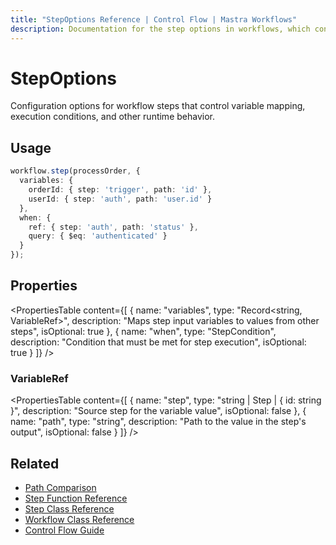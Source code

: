 ```yaml
---
title: "StepOptions Reference | Control Flow | Mastra Workflows"
description: Documentation for the step options in workflows, which control variable mapping, execution conditions, and other runtime behavior.
---
```


# StepOptions

Configuration options for workflow steps that control variable mapping, execution conditions, and other runtime behavior.

## Usage

```typescript
workflow.step(processOrder, {
  variables: {
    orderId: { step: 'trigger', path: 'id' },
    userId: { step: 'auth', path: 'user.id' }
  },
  when: {
    ref: { step: 'auth', path: 'status' },
    query: { $eq: 'authenticated' }
  }
});
```

## Properties

<PropertiesTable
  content={[
    {
      name: "variables",
      type: "Record<string, VariableRef>",
      description: "Maps step input variables to values from other steps",
      isOptional: true
    },
    {
      name: "when",
      type: "StepCondition",
      description: "Condition that must be met for step execution",
      isOptional: true
    }
  ]}
/>

### VariableRef

<PropertiesTable
  content={[
    {
      name: "step",
      type: "string | Step | { id: string }",
      description: "Source step for the variable value",
      isOptional: false
    },
    {
      name: "path",
      type: "string",
      description: "Path to the value in the step's output",
      isOptional: false
    }
  ]}
/>

## Related
- [Path Comparison](../../workflows/control-flow.mdx#path-comparison)
- [Step Function Reference](./step-function.mdx)
- [Step Class Reference](./step-class.mdx)
- [Workflow Class Reference](./workflow.mdx)
- [Control Flow Guide](../../workflows/control-flow.mdx)
```